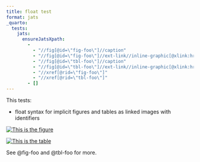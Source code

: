```yaml
---
title: float test
format: jats
_quarto:
  tests:
    jats:
      ensureJatsXpath:
        - 
          - "//fig[@id=\"fig-foo\"]//caption"
          - "//fig[@id=\"fig-foo\"]//ext-link//inline-graphic[@xlink:href=\"img/surus.jpg\"]"
          - "//fig[@id=\"tbl-foo\"]//caption"
          - "//fig[@id=\"tbl-foo\"]//ext-link//inline-graphic[@xlink:href=\"img/surus.jpg\"]"
          - "//xref[@rid=\"fig-foo\"]"
          - "//xref[@rid=\"tbl-foo\"]"
        - []
---
```


This tests:

- float syntax for implicit figures and tables as linked images with identifiers

[![This is the figure](img/surus.jpg){#fig-foo}](https://www.example.com/)

[![This is the table](img/surus.jpg){#tbl-foo}](https://www.example.com/)

See @fig-foo and @tbl-foo for more.